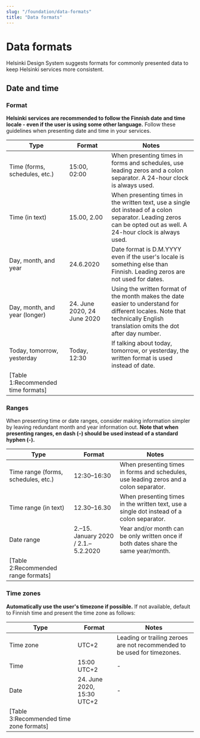 ```yaml
---
slug: "/foundation/data-formats"
title: "Data formats"
---
```



# Data formats

<LeadParagraph>
  Helsinki Design System suggests formats for commonly presented data to keep Helsinki services more consistent.
</LeadParagraph>

## Date and time

### Format
**Helsinki services are recommended to follow the Finnish date and time locale - even if the user is using some other language.** Follow these guidelines when presenting date and time in your services.

Type                            | Format                        | Notes
--------------------------------|-------------------------------|----------------------------------------------------------------------------------------------------------------------------------------------------------------------
Time (forms, schedules, etc.)   | 15:00, 02:00                  | When presenting times in forms and schedules, use leading zeros and a colon separator. A 24-hour clock is always used.
Time (in text)                  | 15.00, 2.00                   | When presenting times in the written text, use a single dot instead of a colon separator. Leading zeros can be opted out as well. A 24-hour clock is always used.
Day, month, and year            | 24.6.2020                     | Date format is D.M.YYYY even if the user's locale is something else than Finnish. Leading zeros are not used for dates.
Day, month, and year (longer)   | 24. June 2020, 24 June 2020   | Using the written format of the month makes the date easier to understand for different locales. Note that technically English translation omits the dot after day number.
Today, tomorrow, yesterday      | Today, 12:30                  | If talking about today, tomorrow, or yesterday, the written format is used instead of date.
[Table 1:Recommended time formats]|

### Ranges
When presenting time or date ranges, consider making information simpler by leaving redundant month and year information out. **Note that when presenting ranges, en dash (–) should be used instead of a standard hyphen (-).**

Type                                  | Format                                 | Notes
--------------------------------------|----------------------------------------|---------------------------------------------------------------------------------------
Time range (forms, schedules, etc.)   | 12:30–16:30                            | When presenting times in forms and schedules, use leading zeros and a colon separator. 
Time range (in text)                  | 12.30–16.30                            | When presenting times in the written text, use a single dot instead of a colon separator.
Date range                            | 2.–15. January 2020 / 2.1.–5.2.2020    | Year and/or month can be only written once if both dates share the same year/month.
[Table 2:Recommended range formats]|

### Time zones
**Automatically use the user's timezone if possible.** If not available, default to Finnish time and present the time zone as follows:

Type       | Format                          | Notes
-----------|---------------------------------|---------------------------------------------------------------------------------------------
Time zone  | UTC+2                           | Leading or trailing zeroes are not recommended to be used for timezones.
Time       | 15:00 UTC+2                     | -
Date       | 24. June 2020, 15:30 UTC+2      | -
[Table 3:Recommended time zone formats]|